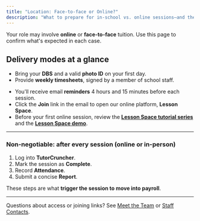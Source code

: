 ```yaml
---
title: "Location: Face-to-face or Online?"
description: "What to prepare for in-school vs. online sessions—and the non-negotiable steps that trigger payroll."
---
```


<Info>
  Your role may involve <strong>online</strong> or <strong>face-to-face</strong> tuition. Use this page to confirm what's expected in each case.
</Info>

## Delivery modes at a glance

<CardGroup cols={2}>
  <Card title="Face-to-face (in-school)" icon="building-2">
    <ul>
      <li>Bring your <strong>DBS</strong> and a valid <strong>photo ID</strong> on your first day.</li>
      <li>Provide <strong>weekly timesheets</strong>, signed by a member of school staff.</li>
    </ul>
  </Card>
  <Card title="Online" icon="monitor">
    <ul>
      <li>You'll receive email <strong>reminders</strong> 4 hours and 15 minutes before each session.</li>
      <li>Click the <strong>Join</strong> link in the email to open our online platform, <strong>Lesson Space</strong>.</li>
      <li>Before your first online session, review the <a href="https://www.youtube.com/watch?v=MbiI7ka2roE&list=PL5N9Z0iwMlavipYZWR86ic23rySq6MBSU&ab_channel=Lessonspace" target="_blank" rel="noopener noreferrer"><strong>Lesson Space tutorial series</strong></a> and the <a href="https://www.thelessonspace.com/demo" target="_blank" rel="noopener noreferrer"><strong>Lesson Space demo</strong></a>.</li>
    </ul>
  </Card>
</CardGroup>

---

<div style={{
  padding: 20,
  borderRadius: 14,
  background: 'linear-gradient(180deg, rgba(10,132,255,0.08), rgba(10,132,255,0.03))',
  border: '1px solid rgba(10,132,255,0.18)',
  marginTop: 8
}}>
  <h3 style={{ marginTop: 0, marginBottom: 10 }}>Non-negotiable: after every session (online or in-person)</h3>
  <ol style={{ margin: 0, paddingLeft: 18 }}>
    <li>Log into <strong>TutorCruncher</strong>.</li>
    <li>Mark the session as <strong>Complete</strong>.</li>
    <li>Record <strong>Attendance</strong>.</li>
    <li>Submit a concise <strong>Report</strong>.</li>
  </ol>
  <div style={{ fontSize: 13, opacity: 0.8, marginTop: 10 }}>
    These steps are what <strong>trigger the session to move into payroll</strong>.
  </div>
</div>

---

<Note>
  Questions about access or joining links? See <a href="/getting-started/meet-the-team">Meet the Team</a> or <a href="/staff-contacts">Staff Contacts</a>.
</Note>
